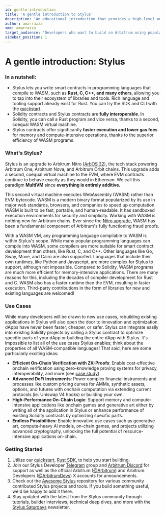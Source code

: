 ```yaml
---
id: gentle-introduction
title: 'A gentle introduction to Stylus'
description: 'An educational introduction that provides a high-level understanding of Stylus, a new way to write EVM-compatible smart contracts using your favorite programming languages.'
author: amarrazza
sme: amarrazza
target_audience: 'Developers who want to build on Arbitrum using popular programming languages, like Rust'
sidebar_position: 1
---
```



# A gentle introduction: Stylus

### In a nutshell:

- Stylus lets you write smart contracts in programming languages that compile to WASM, such as **Rust, C, C++, and many others**, allowing you to tap into their ecosystem of libraries and tools. Rich language and tooling support already exist for Rust. You can try the SDK and CLI with the [quickstart](https://docs.arbitrum.io/stylus/quickstart).
- Solidity contracts and Stylus contracts are <b>fully interoperable</b>. In Solidity, you can call a Rust program and vice versa, thanks to a second, coequal WASM virtual machine.
- Stylus contracts offer significantly <b>faster execution and lower gas fees </b> for memory and compute-intensive operations, thanks to the superior efficiency of <a data-quicklook-from="wasm">WASM</a> programs.

### What's Stylus?

Stylus is an upgrade to Arbitrum Nitro [(ArbOS 32)](https://docs.arbitrum.io/run-arbitrum-node/arbos-releases/arbos32), the tech stack powering Arbitrum One, Arbitrum Nova, and Arbitrum Orbit chains. This upgrade adds a second, coequal virtual machine to the EVM, where EVM contracts continue to behave exactly as they would in Ethereum. We call this paradigm **MultiVM** since **everything is entirely additive.**

<ImageZoom src="/img/stylus-multivm.jpg" alt="Stylus gives you MultiVM" className="img-600px" />

This second virtual machine executes WebAssembly (WASM) rather than EVM bytecode. WASM is a modern binary format popularized by its use in major web standards, browsers, and companies to speed up computation. WASM is built to be fast, portable, and human-readable. It has sandboxed execution environments for security and simplicity. Working with WASM is nothing new for Arbitrum chains. Ever since the [Nitro upgrade](https://medium.com/offchainlabs/arbitrum-nitro-one-small-step-for-l2-one-giant-leap-for-ethereum-bc9108047450), WASM has been a fundamental component of Arbitrum's fully functioning fraud proofs.

With a WASM VM, any programming language compilable to WASM is within Stylus's scope. While many popular programming languages can compile into WASM, some compilers are more suitable for smart contract development than others, like Rust, C, and C++. Other languages like Go, Sway, Move, and Cairo are also supported. Languages that include their own runtimes, like Python and Javascript, are more complex for Stylus to support, although not impossible. Compared to Solidity, WASM programs are much more efficient for memory-intensive applications. There are many reasons for this, including the decades of compiler development for Rust and C. WASM also has a faster runtime than the EVM, resulting in faster execution. Third-party contributions in the form of libraries for new and existing languages are welcomed!

### Use Cases

While many developers will be drawn to new use cases, rebuilding existing applications in Stylus will also open the door to innovation and optimization. dApps have never been faster, cheaper, or safer. Stylus can integrate easily into existing Solidity projects by calling a Stylus contract to optimize specific parts of your dApp or building the entire dApp with Stylus. It's impossible to list all of the use cases Stylus enables; think about the properties of all WASM-compatible languages! That said, here are some particularly exciting ideas:

- <b>Efficient On-Chain Verification with ZK-Proofs</b>: Enable cost-effective onchain verification
  using zero-knowledge proving systems for privacy, interoperability, and more (see [case
  study](https://blog.arbitrum.io/renegade-stylus-case-study/)).
- <b>Advanced DeFi Instruments</b>: Power complex financial instruments and processes like custom
  pricing curves for AMMs, synthetic assets, options, and futures with onchain computation via
  extending current protocols (ie. Uniswap V4 hooks) or building your own.
- <b>High-Performance On-Chain Logic</b>: Support memory and compute-intensive applications like
  onchain games and generative art either by writing all of the application in Stylus or enhance
  performance of existing Solidity contracts by optimizing specific parts.
- <b>**Endless Possibilities**:</b> Enable innovative use cases such as generative art, compute-heavy
  AI models, on-chain games, and projects utilizing advanced cryptography, unlocking the full potential
  of resource-intensive applications on-chain.

### Getting Started

1. Utilize our [quickstart](https://docs.arbitrum.io/stylus/quickstart), [Rust SDK](https://docs.arbitrum.io/stylus/reference/overview), to help you start building.
2. Join our Stylus Developer [Telegram](https://t.me/arbitrum_stylus) group and [Arbitrum Discord](https://discord.gg/arbitrum) for support as well as the official Arbitrum ([@Arbitrum](https://twitter.com/arbitrum)) and Arbitrum Developers ([@ArbitrumDevs](https://twitter.com/ArbitrumDevs)) X accounts for announcements.
3. Check out the [Awesome Stylus](https://github.com/OffchainLabs/awesome-stylus) repository for various community contributed Stylus projects and tools. If you build something useful, we'd be happy to add it there.
4. Stay updated with the latest from the Stylus community through tutorials, builder interviews, technical deep dives, and more with the [Stylus Saturdays](https://stylus-saturdays.com/) newsletter.
